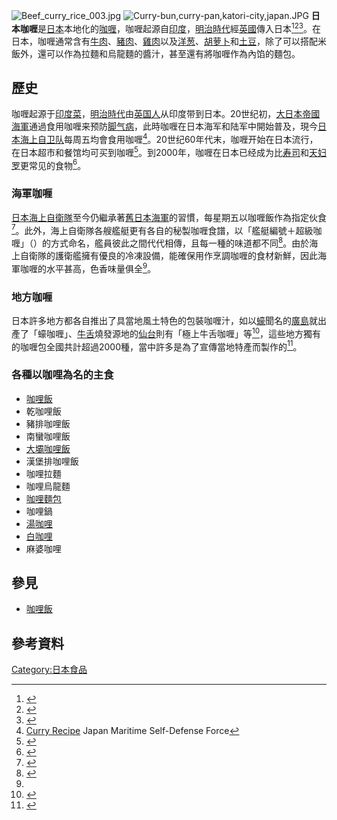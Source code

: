 {{Expand language|1=en|time=2020-09-18T05:41:30+00:00}}
{{noteTA
| G1 = Food
}}
[[File:Beef_curry_rice_003.jpg|thumb]]
[[File:Curry-bun,curry-pan,katori-city,japan.JPG|thumb]]
'''日本咖喱'''是[[日本|日本]]本地化的[[咖喱|咖喱]]，咖喱起源自[[印度|印度]]，[[明治時代|明治時代]]經[[英國|英國]]傳入日本<ref name=kikkoman>{{cite web|title=洋食欧米食と和食との融合|url=http://www.kikkoman.co.jp/kiifc/tenji/tenji10/youshoku04.html|publisher=[[龜甲萬|キッコーマン]]国際食文化研究センター|accessdate=2015-07-19|archive-url=https://web.archive.org/web/20150615022257/http://www.kikkoman.co.jp/kiifc/tenji/tenji10/youshoku04.html|archive-date=2015-06-15}}</ref><ref name=sinkan>{{cite web|title=日本の国民食？カレーライスにまつわるウラ話|url=http://www.sinkan.jp/news/index_4966.html|publisher=新刊JP|accessdate=2015-07-19|date=2014-08-23|archive-url=https://web.archive.org/web/20160304061939/http://www.sinkan.jp/news/index_4966.html|archive-date=2016-03-04}}</ref><ref name="curry rice research">{{cite web|title = 『カレーライス』に関するアンケート|publisher = ネットリサーチ ディムスドライブ|url = http://www.dims.ne.jp/timelyresearch/2008/081014/|accessdate = 2015-07-19|archive-url = https://web.archive.org/web/20170306080056/http://www.dims.ne.jp/timelyresearch/2008/081014/|archive-date = 2017-03-06}}</ref>。在日本，咖喱通常含有[[牛肉|牛肉]]、[[豬肉|豬肉]]、[[雞肉|雞肉]]以及[[洋葱|洋葱]]、[[胡萝卜|胡萝卜]]和[[马铃薯|土豆]]，除了可以搭配米飯外，還可以作為拉麵和烏龍麵的醬汁，甚至還有將咖喱作為內馅的麵包。

== 歷史 ==
咖喱起源于[[印度菜|印度菜]]，[[明治時代|明治時代]]由[[英国人|英国人]]从印度带到日本。20世纪初，[[大日本帝國海軍|大日本帝國海軍]]通過食用咖喱来预防[[脚气病|脚气病]]，此時咖喱在日本海军和陆军中開始普及，現今[[海上自衛隊|日本海上自卫队]]每周五均會食用咖喱<ref>[http://www.mod.go.jp/msdf/formal/family/recipe/archive/currey.html Curry Recipe] {{Wayback|url=http://www.mod.go.jp/msdf/formal/family/recipe/archive/currey.html |date=20190127110050 }} Japan Maritime Self-Defense Force</ref>。20世纪60年代末，咖喱开始在日本流行，在日本超市和餐馆均可买到咖喱<ref name="curry rice research2">{{Cite web|url=http://www.dims.ne.jp/timelyresearch/2008/081014/|accessdate=2016-02-01|publisher=ネットリサーチ ディムスドライブ|language=ja|title=存档副本|archive-date=2017-03-06|archive-url=https://web.archive.org/web/20170306080056/http://www.dims.ne.jp/timelyresearch/2008/081014/|dead-url=yes}}</ref>。到2000年，咖喱在日本已经成为比[[寿司|寿司]]和[[天妇罗|天妇罗]]更常见的食物<ref name="Vice2018">{{Cite web|title=A Brief History of How Curry Ended Up in Japan|url=https://munchies.vice.com/en_us/article/nepjbw/a-brief-history-of-how-curry-ended-up-in-japan|accessdate=15 November 2018|author=Makalintal|date=2 November 2018|first=Bettina|work=Munchies|publisher=Vice|quote=|archive-date=2018-11-16|archive-url=https://web.archive.org/web/20181116131645/https://munchies.vice.com/en_us/article/nepjbw/a-brief-history-of-how-curry-ended-up-in-japan|dead-url=yes}}</ref>。

=== 海軍咖喱 ===
{{main|海軍咖喱}}
[[日本海上自衛隊|日本海上自衛隊]]至今仍繼承著[[舊日本海軍|舊日本海軍]]的習慣，每星期五以咖喱飯作為指定伙食<ref>{{cite web|title=よこすか海軍カレー|url=http://www.maruha-nichiro.co.jp/hit/hit03000.html|publisher=マルハニチロ株式会社|accessdate=2015-07-29|deadurl=yes|archiveurl=https://web.archive.org/web/20150214200936/http://www.maruha-nichiro.co.jp/hit/hit03000.html|archivedate=2015-02-14}}</ref>。此外，海上自衛隊各艘艦艇更有各自的秘製咖喱食譜，以「艦艇編號＋超級咖喱」（{{lang|ja|○○スーパーカレー}}）的方式命名，艦員彼此之間代代相傳，且每一種的味道都不同<ref name=narishiri>{{cite web|title=海軍カレー|url=http://www.nskaijyo.com/enjoy/carry.html|publisher=なりたい！しりたい★海上自衛隊|accessdate=2015-07-23|archive-url=https://web.archive.org/web/20150904045651/http://www.nskaijyo.com/enjoy/carry.html|archive-date=2015-09-04|dead-url=yes}}</ref>。由於海上自衛隊的護衛艦擁有優良的冷凍設備，能確保用作烹調咖喱的食材新鮮，因此海軍咖喱的水平甚高，色香味量俱全<ref name=narishiri/>。

=== 地方咖喱 ===
日本許多地方都各自推出了具當地風土特色的包裝咖喱汁，如以[[蠔|蠔]]聞名的[[廣島|廣島]]就出產了「蠔咖喱」、[[牛舌|牛舌]]燒發源地的[[仙台|仙台]]則有「極上牛舌咖喱」等<ref>{{cite web|title=カキ、牛タン…　「ご当地レトルトカレー」ベスト10 (1/2)|url=http://www.nikkei.com/article/DGXZZO51734470V10C13A2000000/|publisher=日本経済新聞|accessdate=2015-07-29|date=2013-02-17|archive-url=https://web.archive.org/web/20150805013237/http://www.nikkei.com/article/DGXZZO51734470V10C13A2000000/|archive-date=2015-08-05|dead-url=no}}</ref>，這些地方獨有的咖喱包全國共計超過2000種，當中許多是為了宣傳當地特產而製作的<ref>{{cite web|title=カキ、牛タン…　「ご当地レトルトカレー」ベスト10 (2/2)|url=http://www.nikkei.com/article/DGXZZO51734470V10C13A2000000/?df=2|publisher=日本経済新聞|accessdate=2015-07-29|date=2013-02-17|archive-url=https://web.archive.org/web/20150714214030/http://www.nikkei.com/article/DGXZZO51734470V10C13A2000000/?df=2|archive-date=2015-07-14|dead-url=no}}</ref>。

=== 各種以咖哩為名的主食 ===
* [[日式咖哩飯|咖哩飯]]
* 乾咖哩飯
* 豬排咖哩飯
* 南蠻咖哩飯
* [[大壩咖哩飯|大壩咖哩飯]]
* 漢堡排咖哩飯
* 咖哩拉麵
* 咖哩烏龍麵
* [[咖哩麵包|咖哩麵包]]
* 咖哩鍋
* [[湯咖哩|湯咖哩]]
* [[北海道白咖哩|白咖哩]]
* 麻婆咖哩

== 參見 ==
{{Commonscat|Curry rice from Japan}}
*[[日式咖哩飯|咖哩飯]]

== 參考資料 ==
{{Reflist}}

[[Category:日本食品|Category:日本食品]]